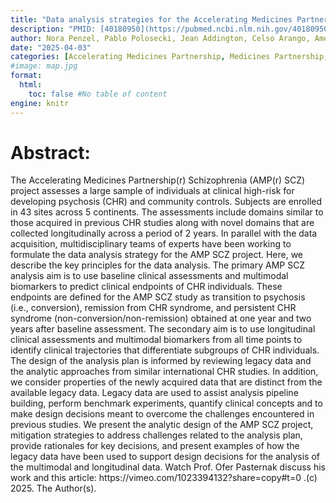 ```yaml
---
title: "Data analysis strategies for the Accelerating Medicines Partnership(r) Schizophrenia Program"
description: "PMID: [40180950](https://pubmed.ncbi.nlm.nih.gov/40180950/){target='_blank'}    DOI: [10.1038/s41537-025-00561-w](https://doi.org/10.1038/s41537-025-00561-w){target='_blank'}"
author: Nora Penzel, Pablo Polosecki, Jean Addington, Celso Arango, Ameneh Asgari-Targhi, Tashrif Billah, Sylvain Bouix, Monica E Calkins, Dylan E Campbell, Tyrone D Cannon, Eduardo Castro, Kang Ik K Cho, Michael J Coleman, Cheryl M Corcoran, Dominic Dwyer, Sophia Frangou, Paolo Fusar-Poli, Robert J Glynn, Anastasia Haidar, Michael P Harms, Grace R Jacobs, Joseph Kambeitz, Tina Kapur, Sinead M Kelly, Nikolaos Koutsouleris, ... ...
date: "2025-04-03"
categories: [Accelerating Medicines Partnership, Medicines Partnership, Accelerating Medicines, AMP SCZ project, AMP SCZ]
#image: map.jpg
format:
  html:
    toc: false #No table of content
engine: knitr
---
```


# Abstract:

The Accelerating Medicines Partnership(r) Schizophrenia (AMP(r) SCZ) project assesses a large sample of individuals at clinical high-risk for developing psychosis (CHR) and community controls. Subjects are enrolled in 43 sites across 5 continents. The assessments include domains similar to those acquired in previous CHR studies along with novel domains that are collected longitudinally across a period of 2 years. In parallel with the data acquisition, multidisciplinary teams of experts have been working to formulate the data analysis strategy for the AMP SCZ project. Here, we describe the key principles for the data analysis. The primary AMP SCZ analysis aim is to use baseline clinical assessments and multimodal biomarkers to predict clinical endpoints of CHR individuals. These endpoints are defined for the AMP SCZ study as transition to psychosis (i.e., conversion), remission from CHR syndrome, and persistent CHR syndrome (non-conversion/non-remission) obtained at one year and two years after baseline assessment. The secondary aim is to use longitudinal clinical assessments and multimodal biomarkers from all time points to identify clinical trajectories that differentiate subgroups of CHR individuals. The design of the analysis plan is informed by reviewing legacy data and the analytic approaches from similar international CHR studies. In addition, we consider properties of the newly acquired data that are distinct from the available legacy data. Legacy data are used to assist analysis pipeline building, perform benchmark experiments, quantify clinical concepts and to make design decisions meant to overcome the challenges encountered in previous studies. We present the analytic design of the AMP SCZ project, mitigation strategies to address challenges related to the analysis plan, provide rationales for key decisions, and present examples of how the legacy data have been used to support design decisions for the analysis of the multimodal and longitudinal data. Watch Prof. Ofer Pasternak discuss his work and this article: https://vimeo.com/1023394132?share=copy#t=0 .(c) 2025. The Author(s).
        